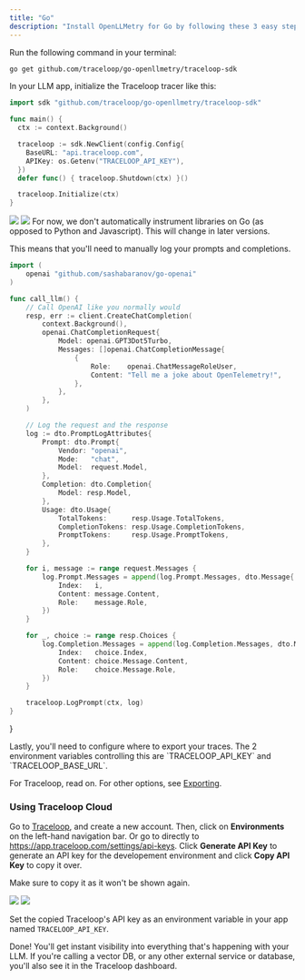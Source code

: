 ```yaml
---
title: "Go"
description: "Install OpenLLMetry for Go by following these 3 easy steps and get instant monitoring."
---
```


<Steps>
<Step title="Install the SDK">

Run the following command in your terminal:

```bash
go get github.com/traceloop/go-openllmetry/traceloop-sdk
```

In your LLM app, initialize the Traceloop tracer like this:

```go
import sdk "github.com/traceloop/go-openllmetry/traceloop-sdk"

func main() {
  ctx := context.Background()

  traceloop := sdk.NewClient(config.Config{
    BaseURL: "api.traceloop.com",
    APIKey: os.Getenv("TRACELOOP_API_KEY"),
  })
  defer func() { traceloop.Shutdown(ctx) }()

  traceloop.Initialize(ctx)
}
```

</Step>
<Step title="Log your prompts">
<Frame>
  <img className="block dark:hidden" src="/img/single-trace-prompt-light.png" />
  <img className="hidden dark:block" src="/img/single-trace-prompt-dark.png" />
</Frame>
For now, we don't automatically instrument libraries on Go (as opposed to Python and Javascript).
This will change in later versions.

This means that you'll need to manually log your prompts and completions.

```go
import (
    openai "github.com/sashabaranov/go-openai"
)

func call_llm() {
	// Call OpenAI like you normally would
	resp, err := client.CreateChatCompletion(
		context.Background(),
		openai.ChatCompletionRequest{
			Model: openai.GPT3Dot5Turbo,
			Messages: []openai.ChatCompletionMessage{
				{
					Role:    openai.ChatMessageRoleUser,
					Content: "Tell me a joke about OpenTelemetry!",
				},
			},
		},
	)

	// Log the request and the response
	log := dto.PromptLogAttributes{
		Prompt: dto.Prompt{
			Vendor: "openai",
			Mode:   "chat",
			Model:  request.Model,
		},
		Completion: dto.Completion{
			Model: resp.Model,
		},
		Usage: dto.Usage{
			TotalTokens:      resp.Usage.TotalTokens,
			CompletionTokens: resp.Usage.CompletionTokens,
			PromptTokens:     resp.Usage.PromptTokens,
		},
	}

	for i, message := range request.Messages {
		log.Prompt.Messages = append(log.Prompt.Messages, dto.Message{
			Index:   i,
			Content: message.Content,
			Role:    message.Role,
		})
	}

	for _, choice := range resp.Choices {
		log.Completion.Messages = append(log.Completion.Messages, dto.Message{
			Index:   choice.Index,
			Content: choice.Message.Content,
			Role:    choice.Message.Role,
		})
	}

	traceloop.LogPrompt(ctx, log)
}
```

}

</Step>
<Step title="Configure trace exporting">
Lastly, you'll need to configure where to export your traces.
The 2 environment variables controlling this are `TRACELOOP_API_KEY` and `TRACELOOP_BASE_URL`.

For Traceloop, read on. For other options, see [Exporting](/openllmetry/integrations/introduction).

### Using Traceloop Cloud

Go to [Traceloop](https://app.traceloop.com), and create a new account.
Then, click on **Environments** on the left-hand navigation bar. Or go to directly to https://app.traceloop.com/settings/api-keys.
Click **Generate API Key** to generate an API key for the developement environment and click **Copy API Key** to copy it over.

<Warning>Make sure to copy it as it won't be shown again.</Warning>

<Frame>
  <img className="block dark:hidden" src="/img/api-key-light.png" />
  <img className="hidden dark:block" src="/img/api-key-dark.png" />
</Frame>

Set the copied Traceloop's API key as an environment variable in your app named `TRACELOOP_API_KEY`.

Done! You'll get instant visibility into everything that's happening with your LLM.
If you're calling a vector DB, or any other external service or database, you'll also see it in the Traceloop dashboard.

</Step>
</Steps>
